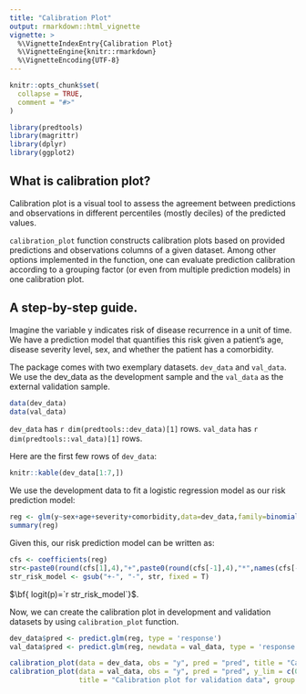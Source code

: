 ---
title: "Calibration Plot"
output: rmarkdown::html_vignette
vignette: >
  %\VignetteIndexEntry{Calibration Plot}
  %\VignetteEngine{knitr::rmarkdown}
  %\VignetteEncoding{UTF-8}
---

```{r, include = FALSE}

knitr::opts_chunk$set(
  collapse = TRUE,
  comment = "#>"
)

```

```{r setup}

library(predtools)
library(magrittr)
library(dplyr)
library(ggplot2)

```

## What is calibration plot?

Calibration plot is a visual tool to assess the agreement between predictions and observations in different percentiles (mostly deciles) of the predicted values.


`calibration_plot` function constructs calibration plots based on provided predictions and observations columns of a given dataset. Among other options implemented in the function, one can evaluate prediction calibration according to a grouping factor (or even from multiple prediction models) in one calibration plot.


## A step-by-step guide.
Imagine the variable y indicates risk of disease recurrence in a unit of time. We have a prediction model that quantifies this risk given a patient's age, disease severity level, sex, and whether the patient has a comorbidity. 

The package comes with two exemplary datasets. `dev_data` and `val_data`. We use the dev_data as the development sample and the `val_data` as the external validation sample.

```{R}

data(dev_data)
data(val_data)

```


`dev_data` has `r dim(predtools::dev_data)[1]` rows. `val_data` has `r dim(predtools::val_data)[1]` rows. 

Here are the first few rows of `dev_data`:

```{R echo=FALSE}

knitr::kable(dev_data[1:7,])

```


We use the development data to fit a logistic regression model as our risk prediction model:


```{R}

reg <- glm(y~sex+age+severity+comorbidity,data=dev_data,family=binomial(link="logit"))
summary(reg)

```

Given this, our risk prediction model can be written as:

```{R echo=FALSE}

cfs <- coefficients(reg)
str<-paste0(round(cfs[1],4),"+",paste0(round(cfs[-1],4),"*",names(cfs[-1]),collapse="+"))
str_risk_model <- gsub("+-", "-", str, fixed = T)

```

$\bf{ logit(p)=`r str_risk_model`}$.


Now, we can create the calibration plot in development and validation datasets by using `calibration_plot` function.
```{R}

dev_data$pred <- predict.glm(reg, type = 'response')
val_data$pred <- predict.glm(reg, newdata = val_data, type = 'response')

calibration_plot(data = dev_data, obs = "y", pred = "pred", title = "Calibration plot for development data", y_lim = c(0, 0.7), x_lim=c(0, 0.7))
calibration_plot(data = val_data, obs = "y", pred = "pred", y_lim = c(0, 1), x_lim=c(0, 1),
                 title = "Calibration plot for validation data", group = "sex")

```
